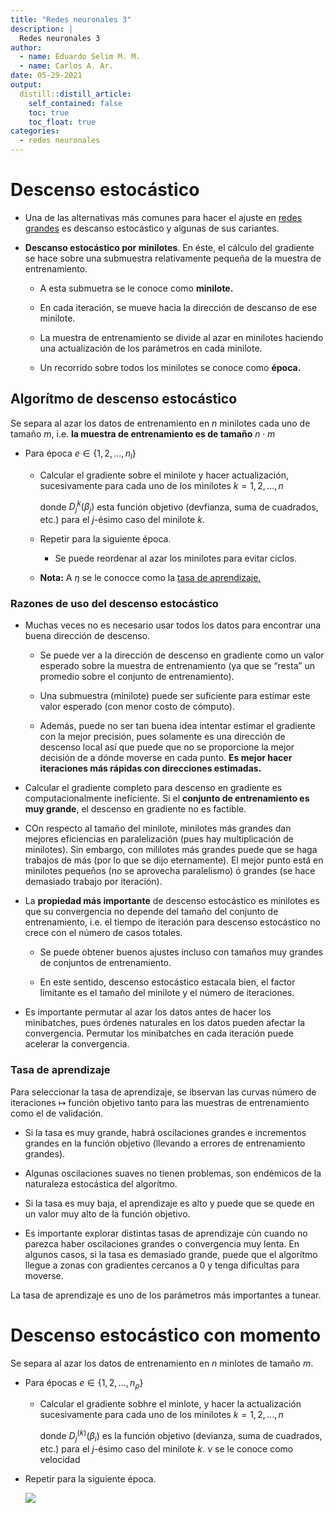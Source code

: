 ```yaml
---
title: "Redes neuronales 3"
description: |
  Redes neuronales 3
author:
  - name: Eduardo Selim M. M.
  - name: Carlos A. Ar.
date: 05-29-2021
output:
  distill::distill_article:
    self_contained: false
    toc: true
    toc_float: true
categories:
  - redes neuronales 
---
```


# Descenso estocástico

-   Una de las alternativas más comunes para hacer el ajuste en [redes grandes]{.ul} es descanso estocástico y algunas de sus cariantes.

-   **Descanso estocástico por minilotes**. En éste, el cálculo del gradiente se hace sobre una submuestra relativamente pequeña de la muestra de entrenamiento.

    -   A esta submuetra se le conoce como **minilote.**

    -   En cada iteración, se mueve hacia la dirección de descanso de ese minilote.

    -   La muestra de entrenamiento se divide al azar en minilotes haciendo una actualización de los parámetros en cada minilote.

    -   Un recorrido sobre todos los minilotes se conoce como **época.**

## Algorítmo de descenso estocástico

Se separa al azar los datos de entrenamiento en $n$ minilotes cada uno de tamaño $m$, i.e. **la muestra de entrenamiento es de tamaño** $n\cdot m$

-   Para época $e \in \{1,2,...,n_l\}$

    -   Calcular el gradiente sobre el minilote y hacer actualización, sucesivamente para cada uno de los minilotes $k = 1,2,...,n$
        \begin{align*}
        \beta_{i+1} \leftarrow \beta_i - \eta \frac{1}{m} \sum_{j = 1}^m \nabla D_j^{(m)} (\beta_i)
        \end{align*}

        donde $D_j^{k}(\beta_j)$ esta función objetivo (devfianza, suma de cuadrados, etc.) para el $j$-ésimo caso del minilote $k$.

    -   Repetir para la siguiente época.

        -   Se puede reordenar al azar los minilotes para evitar ciclos.

    -   **Nota:** A $\eta$ se le conocce como la [tasa de aprendizaje.]{.ul}

### Razones de uso del descenso estocástico

-   Muchas veces no es necesario usar todos los datos para encontrar una buena dirección de descenso.

    -   Se puede ver a la dirección de descenso en gradiente como un valor esperado sobre la muestra de entrenamiento (ya que se "resta" un promedio sobre el conjunto de entrenamiento).

    -   Una submuestra (minilote) puede ser suficiente para estimar este valor esperado (con menor costo de cómputo).

    -   Además, puede no ser tan buena idea intentar estimar el gradiente con la mejor precisión, pues solamente es una dirección de descenso local así que puede que no se proporcione la mejor decisión de a dónde moverse en cada punto. **Es mejor hacer iteraciones más rápidas con direcciones estimadas.**

-   Calcular el gradiente completo para descenso en gradiente es computacionalmente ineficiente. Si el **conjunto de entrenamiento es muy grande**, el descenso en gradiente no es factible.

-   COn respecto al tamaño del minilote, minilotes más grandes dan mejores eficiencias en paralelización (pues hay multiplicación de minilotes). Sin embargo, con mililotes más grandes puede que se haga trabajos de más (por lo que se dijo eternamente). El mejor punto está en minilotes pequeños (no se aprovecha paralelismo) ó grandes (se hace demasiado trabajo por iteración).

-   La **propiedad más importante** de descenso estocástico es minilotes es que su convergencia no depende del tamaño del conjunto de entrenamiento, i.e. el tiempo de iteración para descenso estocástico no crece con el número de casos totales.

    -   Se puede obtener buenos ajustes incluso con tamaños muy grandes de conjuntos de entrenamiento.

    -   En este sentido, descenso estocástico estacala bien, el factor limitante es el tamaño del minilote y el número de iteraciones.

-   Es importante permutar al azar los datos antes de hacer los minibatches, pues órdenes naturales en los datos pueden afectar la convergencia. Permutar los minibatches en cada iteración puede acelerar la convergencia.

### Tasa de aprendizaje

Para seleccionar la tasa de aprendizaje, se ibservan las curvas número de iteraciones $\mapsto$ función objetivo tanto para las muestras de entrenamiento como el de validación.

-   Si la tasa es muy grande, habrá oscilaciones grandes e incrementos grandes en la función objetivo (llevando a errores de entrenamiento grandes).

-   Algunas oscilaciones suaves no tienen problemas, son endémicos de la naturaleza estocástica del algorítmo.

-   Si la tasa es muy baja, el aprendizaje es alto y puede que se quede en un valor muy alto de la función objetivo.

-   Es importante explorar distintas tasas de aprendizaje cún cuando no parezca haber oscilaciones grandes o convergencia muy lenta. En algunos casos, si la tasa es demasiado grande, puede que el algorítmo llegue a zonas con gradientes cercanos a 0 y tenga dificultas para moverse.

La tasa de aprendizaje es uno de los parámetros más importantes a tunear.

# Descenso estocástico con momento

Se separa al azar los datos de entrenamiento en $n$ minlotes de tamaño $m$.

-   Para épocas $e \in \{ 1, 2, ..., n_{\rho}\}$

    -   Calcular el gradiente sobhre el minlote, y hacer la actualización sucesivamente para cada uno de los minilotes $k = 1,2,...,n$

        \begin{align*}
        \beta_{i+1} & \leftarrow \beta_i+ \nu \\
        \nu &\leftarrow \alpha \nu -\eta \frac{1}{m} \sum_{j=1}^m\bar{\nu}D_j^{(k)}(\beta_i)
        \end{align*}

        donde $D_j^{(k)}(\beta_i)$ es la función objetivo (devianza, suma de cuadrados, etc.) para el $j$-ésimo caso del minilote $k$. $\nu$ se le conoce como velocidad

-   Repetir para la siguiente época.

    ![](images/rn3_2.png)
